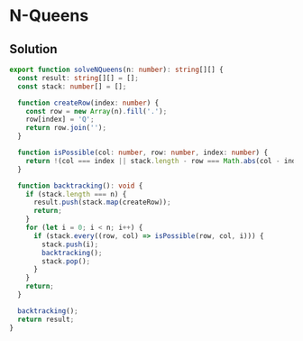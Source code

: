 # N-Queens

## Solution

```typescript filename="solution.ts" copy 
export function solveNQueens(n: number): string[][] {
  const result: string[][] = [];
  const stack: number[] = [];

  function createRow(index: number) {
    const row = new Array(n).fill('.');
    row[index] = 'Q';
    return row.join('');
  }

  function isPossible(col: number, row: number, index: number) {
    return !(col === index || stack.length - row === Math.abs(col - index));
  }

  function backtracking(): void {
    if (stack.length === n) {
      result.push(stack.map(createRow));
      return;
    }
    for (let i = 0; i < n; i++) {
      if (stack.every((row, col) => isPossible(row, col, i))) {
        stack.push(i);
        backtracking();
        stack.pop();
      }
    }
    return;
  }

  backtracking();
  return result;
}
```